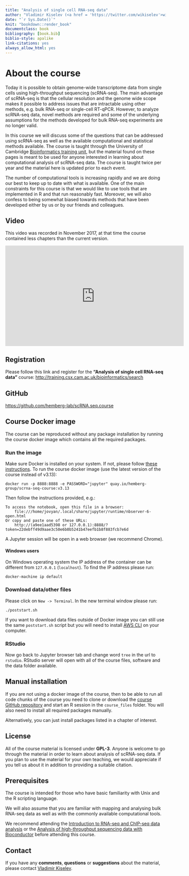 ```yaml
--- 
title: "Analysis of single cell RNA-seq data"
author: "Vladimir Kiselev (<a href = 'https://twitter.com/wikiselev'>wikiselev</a>), Tallulah Andrews, Jennifer Westoby (<a href = 'https://twitter.com/Jenni_Westoby'>Jenni_Westoby</a>), Davis McCarthy (<a href = 'https://twitter.com/davisjmcc'>davisjmcc</a>), Maren Büttner (<a href = 'https://twitter.com/marenbuettner'>marenbuettner</a>) and Martin Hemberg (<a href = 'https://twitter.com/m_hemberg'>m_hemberg</a>)"
date: "`r Sys.Date()`"
knit: "bookdown::render_book"
documentclass: book
bibliography: [book.bib]
biblio-style: apalike
link-citations: yes
always_allow_html: yes
---
```


# About the course

<!-- > <span style="color:red">__Important!__ The course will be run on the __31st October - 1st November 2017, both days 9:00-17:00 London, UK time__. It will also be __live broadcast__ at the [Bioinformatics Training channel](https://www.youtube.com/channel/UCsc6r6UKxb2qRcDQPix2L5A) on YouTube. Please join the broadcast!</span> -->

Today it is possible to obtain genome-wide transcriptome data from single cells using high-throughput sequencing (scRNA-seq). The main advantage of scRNA-seq is that the cellular resolution and the genome wide scope makes it possible to address issues that are intractable using other methods, e.g. bulk RNA-seq or single-cell RT-qPCR. However, to analyze scRNA-seq data, novel methods are required and some of the underlying assumptions for the methods developed for bulk RNA-seq experiments are no longer valid.

In this course we will discuss some of the questions that can be addressed using scRNA-seq as well as the available computational and statistical methods available. The course is taught through the University of Cambridge <a href="http://training.csx.cam.ac.uk/bioinformatics/" target="blank">Bioinformatics training unit</a>, but the material found on these pages is meant to be used for anyone interested in learning about computational analysis of scRNA-seq data. The course is taught twice per year and the material here is updated prior to each event.

The number of computational tools is increasing rapidly and we are doing our best to keep up to date with what is available. One of the main constraints for this course is that we would like to use tools that are implemented in R and that run reasonably fast. Moreover, we will also confess to being somewhat biased towards methods that have been developed either by us or by our friends and colleagues. 

## Video

This video was recorded in November 2017, at that time the course contained less chapters than the current version.

<iframe width="560" height="315" src="https://www.youtube.com/embed/56n77bpjiKo?list=PLEyKDyF1qdOYAhwU71qlrOXYsYHtyIu8n" frameborder="0" allowfullscreen></iframe>

## Registration  

Please follow this link and register for the __"Analysis of single cell RNA-seq data"__ course:
<a href="http://training.csx.cam.ac.uk/bioinformatics/search" target="blank">http://training.csx.cam.ac.uk/bioinformatics/search</a>

## GitHub
<a href="https://github.com/hemberg-lab/scRNA.seq.course" target="blank">https://github.com/hemberg-lab/scRNA.seq.course</a>

## Course Docker image

The course can be reproduced without any package installation by running the course docker image which contains all the required packages.

### Run the image
Make sure Docker is installed on your system. If not, please follow [these instructions](https://docs.docker.com/engine/installation/). To run the course docker image (use the latest version of the course instead of v3.13):

```
docker run -p 8888:8888 -e PASSWORD="jupyter" quay.io/hemberg-group/scrna-seq-course:v3.13
```

Then follow the instructions provided, e.g.:
```
To access the notebook, open this file in a browser:
    file:///home/jovyan/.local/share/jupyter/runtime/nbserver-6-open.html
Or copy and paste one of these URLs:
    http://(a9ee1aad5398 or 127.0.0.1):8888/?token=22debff49d9aae3c50e6b0b5241b47eefb1b8f883fcb7e6d
```

A Jupyter session will be open in a web browser (we recommend Chrome).

#### Windows users

On Windows operating system the IP address of the container can be different from `127.0.0.1` (`localhost`). To find the IP address please run:
```
docker-machine ip default
```

### Download data/other files

Please click on `New -> Terminal`. In the new terminal window please run:
```
./poststart.sh
```

If you want to download data files outside of Docker image you can still use the same `poststart.sh` script but you will need to install [AWS CLI](https://docs.aws.amazon.com/cli/latest/userguide/install-bundle.html) on your computer.

### RStudio

Now go back to Jupyter browser tab and change word `tree` in the url to `rstudio`. RStudio server will open with all of the course files, software and the data folder available.

## Manual installation

If you are not using a docker image of the course, then to be able to run all code chunks of the course you need to clone or download the [course GitHub repository](https://github.com/hemberg-lab/scRNA.seq.course) and start an R session in the `course_files` folder. You will also need to install all required packages manually.

Alternatively, you can just install packages listed in a chapter of interest.

## License
All of the course material is licensed under <b>GPL-3</b>. Anyone is welcome to go through the material in order to learn about analysis of scRNA-seq data. If you plan to use the material for your own teaching, we would appreciate if you tell us about it in addition to providing a suitable citation.

## Prerequisites

The course is intended for those who have basic familiarity with Unix and the R scripting language.

We will also assume that you are familiar with mapping and analysing bulk RNA-seq data as well as with the commonly available computational tools.

We recommend attending the [Introduction to RNA-seq and ChIP-seq data analysis](http://training.csx.cam.ac.uk/bioinformatics/search) or the [Analysis of high-throughput sequencing data with Bioconductor](http://training.csx.cam.ac.uk/bioinformatics/search) before attending this course.

## Contact

If you have any __comments__, __questions__ or __suggestions__ about the material, please contact <a href="mailto:vladimir.yu.kiselev@gmail.com">Vladimir Kiselev</a>.
